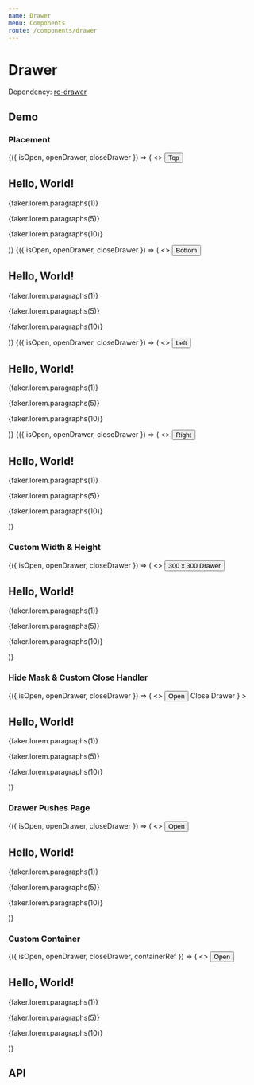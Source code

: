 ```yaml
---
name: Drawer
menu: Components
route: /components/drawer
---
```





# Drawer

Dependency: [rc-drawer](https://github.com/react-component/drawer)

## Demo

### Placement

<Playground>
  <Container>
    <DrawerDemo>
      {({ isOpen, openDrawer, closeDrawer }) => (
        <>
          <Button onClick={openDrawer}>Top</Button>
          <Drawer placement="top" isOpen={isOpen} onRequestClose={closeDrawer}>
            <section style={{ padding: '20px 40px' }}>
              <h1>Hello, World!</h1>
              <p>{faker.lorem.paragraphs(1)}</p>
              <p>{faker.lorem.paragraphs(5)}</p>
              <p>{faker.lorem.paragraphs(10)}</p>
            </section>
          </Drawer>
        </>
      )}
    </DrawerDemo>
    <DrawerDemo>
      {({ isOpen, openDrawer, closeDrawer }) => (
        <>
          <Button onClick={openDrawer}>Bottom</Button>
          <Drawer
            placement="bottom"
            isOpen={isOpen}
            onRequestClose={closeDrawer}
          >
            <section style={{ padding: '20px 40px' }}>
              <h1>Hello, World!</h1>
              <p>{faker.lorem.paragraphs(1)}</p>
              <p>{faker.lorem.paragraphs(5)}</p>
              <p>{faker.lorem.paragraphs(10)}</p>
            </section>
          </Drawer>
        </>
      )}
    </DrawerDemo>
    <DrawerDemo>
      {({ isOpen, openDrawer, closeDrawer }) => (
        <>
          <Button onClick={openDrawer}>Left</Button>
          <Drawer placement="left" isOpen={isOpen} onRequestClose={closeDrawer}>
            <section style={{ padding: '20px 40px' }}>
              <h1>Hello, World!</h1>
              <p>{faker.lorem.paragraphs(1)}</p>
              <p>{faker.lorem.paragraphs(5)}</p>
              <p>{faker.lorem.paragraphs(10)}</p>
            </section>
          </Drawer>
        </>
      )}
    </DrawerDemo>
    <DrawerDemo>
      {({ isOpen, openDrawer, closeDrawer }) => (
        <>
          <Button onClick={openDrawer}>Right</Button>
          <Drawer
            placement="right"
            isOpen={isOpen}
            onRequestClose={closeDrawer}
          >
            <section style={{ padding: '20px 40px' }}>
              <h1>Hello, World!</h1>
              <p>{faker.lorem.paragraphs(1)}</p>
              <p>{faker.lorem.paragraphs(5)}</p>
              <p>{faker.lorem.paragraphs(10)}</p>
            </section>
          </Drawer>
        </>
      )}
    </DrawerDemo>
  </Container>
</Playground>

### Custom Width & Height

<Playground>
  <DrawerDemo>
    {({ isOpen, openDrawer, closeDrawer }) => (
      <>
        <Button onClick={openDrawer}>300 x 300 Drawer</Button>
        <Drawer
          width={300}
          height={300}
          isOpen={isOpen}
          onRequestClose={closeDrawer}
        >
          <section style={{ padding: '20px 40px' }}>
            <h1>Hello, World!</h1>
            <p>{faker.lorem.paragraphs(1)}</p>
            <p>{faker.lorem.paragraphs(5)}</p>
            <p>{faker.lorem.paragraphs(10)}</p>
          </section>
        </Drawer>
      </>
    )}
  </DrawerDemo>
</Playground>

### Hide Mask & Custom Close Handler

<Playground>
  <DrawerDemo>
    {({ isOpen, openDrawer, closeDrawer }) => (
      <>
        <Button onClick={openDrawer}>Open</Button>
        <Drawer
          isMaskShown={false}
          isOpen={isOpen}
          onRequestClose={closeDrawer}
          handler={
            <Button
              style={{
                position: 'absolute',
                top: 0,
                zIndex: 1,
              }}
              onClick={closeDrawer}
            >
              Close Drawer
            </Button>
          }
        >
          <section style={{ padding: '20px 40px' }}>
            <h1>Hello, World!</h1>
            <p>{faker.lorem.paragraphs(1)}</p>
            <p>{faker.lorem.paragraphs(5)}</p>
            <p>{faker.lorem.paragraphs(10)}</p>
          </section>
        </Drawer>
      </>
    )}
  </DrawerDemo>
</Playground>

### Drawer Pushes Page

<Playground>
  <DrawerDemo>
    {({ isOpen, openDrawer, closeDrawer }) => (
      <>
        <Button onClick={openDrawer}>Open</Button>
        <Drawer isPagePushable isOpen={isOpen} onRequestClose={closeDrawer}>
          <section style={{ padding: '20px 40px' }}>
            <h1>Hello, World!</h1>
            <p>{faker.lorem.paragraphs(1)}</p>
            <p>{faker.lorem.paragraphs(5)}</p>
            <p>{faker.lorem.paragraphs(10)}</p>
          </section>
        </Drawer>
      </>
    )}
  </DrawerDemo>
</Playground>

### Custom Container

<Playground>
  <DrawerDemo>
    {({ isOpen, openDrawer, closeDrawer, containerRef }) => (
      <>
        <Button onClick={openDrawer}>Open</Button>
        <Drawer
          containerEl={containerRef.current}
          isOpen={isOpen}
          onRequestClose={closeDrawer}
        >
          <section style={{ padding: '20px 40px' }}>
            <h1>Hello, World!</h1>
            <p>{faker.lorem.paragraphs(1)}</p>
            <p>{faker.lorem.paragraphs(5)}</p>
            <p>{faker.lorem.paragraphs(10)}</p>
          </section>
        </Drawer>
        <div
          ref={containerRef}
          style={{
            height: 300,
            position: 'relative',
          }}
        />
      </>
    )}
  </DrawerDemo>
</Playground>

## API

<Props of={Drawer} />
